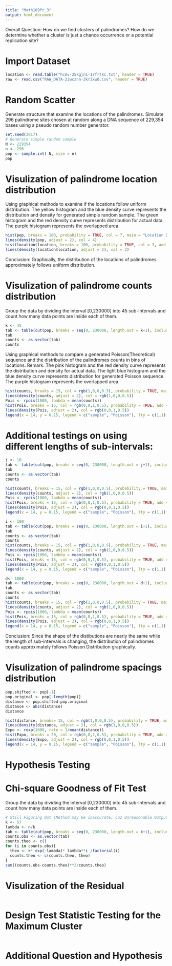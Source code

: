 ```yaml
---
title: "Math189Pr_3"
output: html_document
---
```


Overall Question: How do we find clusters of palindromes? How do we determine whether a cluster is just a chance occurrence or a potential replication site?

# Import Dataset
```r
location <- read.table("hcmv-25kgjn1-1rfrtkc.txt", header = TRUE)
raw <- read.csv("RAW_DATA-2iwcznn-2kr2xw0.csv", header = TRUE)
```

# Random Scatter
Generate structure that examine the locations of the palindromes. Simulate 296 palindrome sites chosen at random along a DNA sequence of 229,354 bases using a pseudo random number generator. 
```r
set.seed(2017)
# Generate simple random sample
N <- 229354
n <- 296
pop <- sample.int( N, size = n)
pop
```

# Visulization of palindrome location distribution
Using graphical methods to examine if the locations follow uniform distribution.
The yellow histogram and the blue density curve represents the distribution and density for generated simple random sample.
The green histogram and the red density curve represents distribution for actual data.
The purple histogram represents the overlapped area.
```r
hist(pop, breaks = 100, probability = TRUE, col = 7, main = "Location Data Distribution Comparison", xlab= "Palindrome Locations")
lines(density(pop, adjust = 2), col = 4)
hist(location$location, breaks = 100, probability = TRUE, col = 3, add = TRUE)
lines(density(location$location, adjust = 2), col = 2)
```
Conclusion:
Graphically, the distribution of the locations of palindromes approximately follows uniform distribution. 

# Visulization of palindrome counts distribution
Group the data by dividing the interval [0,230000] into 45 sub-intervals and count how many data points are inside each of them.
```r
k <- 45
tab <- table(cut(pop, breaks = seq(0, 230000, length.out = k+1), include.lowest = TRUE))
tab
counts <- as.vector(tab)
counts
```

Using graphical methods to compare a generated Poisson(Theoretical) sequence and the distribution of the palindromes counts in bins of locations.
Remark:
The pink histogram and the red density curve represents the distribution and density for actual data.
The light blue histogram and the blue density curve represents distribution for generated Poisson sequence.
The purple histogram represents the overlapped area.
```r
hist(counts, breaks = 15, col = rgb(1,0,0,0.5), probability = TRUE, main = "Counts Distribution Comparison (Sub-interval length = 45)", xlab = "Number of Palindromes Sites Inside an Interval", ylim = c(0,0.2))
lines(density(counts, adjust = 2), col = rgb(1,0,0,0.5))
Pois <- rpois(1000, lambda = mean(counts))
hist(Pois, breaks = 15, col = rgb(0,0,1,0.5), probability = TRUE, add = TRUE)
lines(density(Pois, adjust = 2), col = rgb(0,0,1,0.5))
legend(x = 14, y = 0.15, legend = c("sample", "Poisson"), lty = c(1,1), col = c(rgb(1,0,0,0.5), rgb(0,0,1,0.5)))
```

# Additional testings on using different lengths of sub-intervals:
```r
j <- 10
tab <- table(cut(pop, breaks = seq(0, 230000, length.out = j+1), include.lowest = TRUE))
tab
counts <- as.vector(tab)
counts

hist(counts, breaks = 15, col = rgb(1,0,0,0.5), probability = TRUE, main = "Counts Distribution Comparison (Sub-interval length = 10)", xlab = "Number of Palindromes Sites Inside an Interval", ylim = c(0,0.2))
lines(density(counts, adjust = 2), col = rgb(1,0,0,0.5))
Pois <- rpois(1000, lambda = mean(counts))
hist(Pois, breaks = 15, col = rgb(0,0,1,0.5), probability = TRUE, add = TRUE)
lines(density(Pois, adjust = 2), col = rgb(0,0,1,0.5))
legend(x = 14, y = 0.15, legend = c("sample", "Poisson"), lty = c(1,1), col = c(rgb(1,0,0,0.5), rgb(0,0,1,0.5)))
```
```r
i <- 100
tab <- table(cut(pop, breaks = seq(0, 230000, length.out = i+1), include.lowest = TRUE))
tab
counts <- as.vector(tab)
counts
hist(counts, breaks = 15, col = rgb(1,0,0,0.5), probability = TRUE, main = "Counts Distribution Comparison (Sub-interval length = 100)", xlab = "Number of Palindromes Sites Inside an Interval", ylim = c(0,0.55))
lines(density(counts, adjust = 2), col = rgb(1,0,0,0.5))
Pois <- rpois(1000, lambda = mean(counts))
hist(Pois, breaks = 15, col = rgb(0,0,1,0.5), probability = TRUE, add = TRUE)
lines(density(Pois, adjust = 2), col = rgb(0,0,1,0.5))
legend(x = 14, y = 0.15, legend = c("sample", "Poisson"), lty = c(1,1), col = c(rgb(1,0,0,0.5), rgb(0,0,1,0.5)))
```
```r
d<- 1000
tab <- table(cut(pop, breaks = seq(0, 230000, length.out = d+1), include.lowest = TRUE))
tab
counts <- as.vector(tab)
counts
hist(counts, breaks = 15, col = rgb(1,0,0,0.5), probability = TRUE, main = "Counts Distribution Comparison (Sub-interval length = 1000)", xlab = "Number of Palindromes Sites Inside an Interval", ylim = c(0,1))
lines(density(counts, adjust = 2), col = rgb(1,0,0,0.5))
Pois <- rpois(1000, lambda = mean(counts))
hist(Pois, breaks = 15, col = rgb(0,0,1,0.5), probability = TRUE, add = TRUE)
lines(density(Pois, adjust = 2), col = rgb(0,0,1,0.5))
legend(x = 14, y = 0.15, legend = c("sample", "Poisson"), lty = c(1,1), col = c(rgb(1,0,0,0.5), rgb(0,0,1,0.5)))
```
Conclusion: 
Since the shape of the distibutions are nearly the same while the length of sub-intervals is changing, the distribution of palindromes counts approximately follows Poisson Distribution graphically.

# Visulization of palindrome spacings distribution
```r
pop.shifted <- pop[-1]
pop.original <- pop[-length(pop)]
distance <- pop.shifted-pop.original
distance <- abs(distance)
distance
```


```r
hist(distance, breaks= 15, col = rgb(1,0,0,0.5), probability = TRUE, main = "Spacings Distribution Comparison", xlab = "Distance between Consecutive Palindromes Locations", ylim = c(0,0.00001))
lines(density(distance, adjust = 2), col = rgb(1,0,0,0.5))
Expo <- rexp(1000, rate = 1/mean(distance))
hist(Expo, breaks = 20, col = rgb(0,0,1,0.5), probability = TRUE, add = TRUE)
lines(density(Expo, adjust = 2), col = rgb(0,0,1,0.5))
legend(x = 14, y = 0.15, legend = c("sample", "Poisson"), lty = c(1,1), col = c(rgb(1,0,0,0.5), rgb(0,0,1,0.5)))

```

# Hypothesis Testing
# Chi-square Goodness of Fit Test
Group the data by dividing the interval [0,230000] into 45 sub-intervals and count how many data points are inside each of them.
```r
# Still Figuring Out (Method may be inaccurate, cuz Unreasonable Output)
k <- 57
lambda <- n/k
tab <- table(cut(pop, breaks = seq(0, 230000, length.out = k+1), include.lowest = TRUE))
counts.obs <- as.vector(tab)
counts.theo <- c()
for (i in counts.obs){
  theo <- k* exp(-lambda)* lambda**i /factorial(i)
  counts.theo <- c(counts.theo, theo)
}
sum((counts.obs-counts.theo)**2/counts.theo)
```

# Visulization of the Residual
```r

```

# Design Test Statistic Testing for the Maximum Cluster
```r

```

# Additional Question and Hypothesis
```r

```


